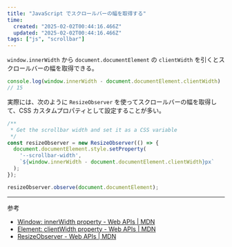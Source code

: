 ```yaml
---
title: "JavaScript でスクロールバーの幅を取得する"
time:
  created: "2025-02-02T00:44:16.466Z"
  updated: "2025-02-02T00:44:16.466Z"
tags: ["js", "scrollbar"]
---
```


`window.innerWidth` から `document.documentElement` の `clientWidth` を引くとスクロールバーの幅を取得できる。


```js
console.log(window.innerWidth - document.documentElement.clientWidth)
// 15
```

実際には、次のように `ResizeObserver` を使ってスクロールバーの幅を取得して、CSS カスタムプロパティとして設定することが多い。


```ts title="set-scrollbar-width.ts"
/**
 * Get the scrollbar width and set it as a CSS variable
 */
const resizeObserver = new ResizeObserver(() => {
  document.documentElement.style.setProperty(
    '--scrollbar-width',
    `${window.innerWidth - document.documentElement.clientWidth}px`
  );
});

resizeObserver.observe(document.documentElement);
```

---

参考

- [Window: innerWidth property - Web APIs | MDN](https://developer.mozilla.org/en-US/docs/Web/API/Window/innerWidth)
- [Element: clientWidth property - Web APIs | MDN](https://developer.mozilla.org/en-US/docs/Web/API/Element/clientWidth)
- [ResizeObserver - Web APIs | MDN](https://developer.mozilla.org/en-US/docs/Web/API/ResizeObserver)


